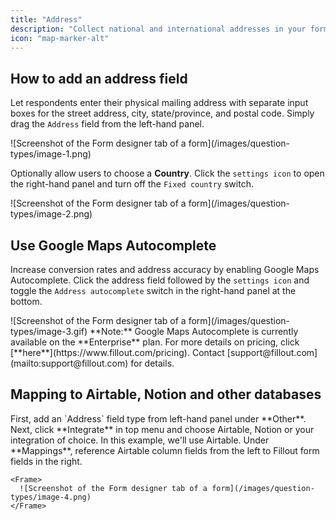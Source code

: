 ```yaml
---
title: "Address"
description: "Collect national and international addresses in your forms. Optionally add Google Maps Autocomplete."
icon: "map-marker-alt"
---
```


## How to add an address field

Let respondents enter their physical mailing address with separate input boxes for the street address, city, state/province, and postal code. Simply drag the `Address` field from the left-hand panel.

<Frame>
  ![Screenshot of the Form designer tab of a form](/images/question-types/image-1.png)
</Frame>

Optionally allow users to choose a **Country**. Click the `settings icon` to open the right-hand panel and turn off the `Fixed country` switch.

<Frame>
  ![Screenshot of the Form designer tab of a form](/images/question-types/image-2.png)
</Frame>

## Use Google Maps Autocomplete

Increase conversion rates and address accuracy by enabling Google Maps Autocomplete. Click the address field followed by the `settings icon` and toggle the `Address autocomplete` switch in the right-hand panel at the bottom.

<Frame>
  ![Screenshot of the Form designer tab of a form](/images/question-types/image-3.gif)
</Frame>

<Note>
  **Note:** Google Maps Autocomplete is currently available on the **Enterprise** plan. For more details on pricing, click [**here**](https://www.fillout.com/pricing). Contact [support@fillout.com](mailto:support@fillout.com) for details.
</Note>

## Mapping to Airtable, Notion and other databases

<Steps>
  <Step>
    First, add an `Address` field type from left-hand panel under **Other**.
  </Step>
  <Step>
    Next, click **Integrate** in top menu and choose Airtable, Notion or your integration of choice. In this example, we'll use Airtable.
  </Step>
  <Step>
    Under **Mappings**, reference Airtable column fields from the left to Fillout form fields in the right.

    <Frame>
      ![Screenshot of the Form designer tab of a form](/images/question-types/image-4.png)
    </Frame>
  </Step>
</Steps>